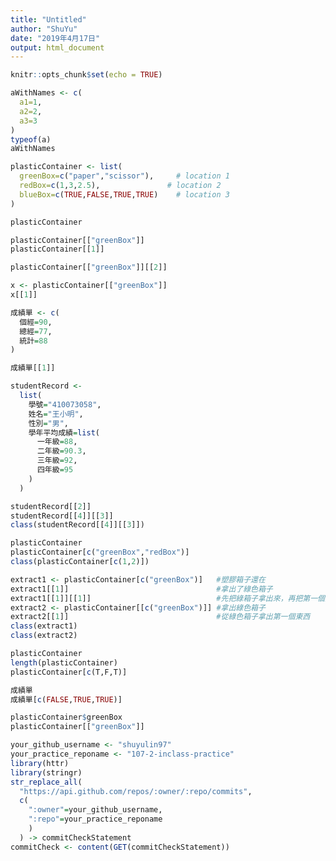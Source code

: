 ```yaml
---
title: "Untitled"
author: "ShuYu"
date: "2019年4月17日"
output: html_document
---
```


```r
knitr::opts_chunk$set(echo = TRUE)
```

```r
aWithNames <- c(
  a1=1,
  a2=2,
  a3=3
)
typeof(a)
aWithNames
```


```r
plasticContainer <- list(
  greenBox=c("paper","scissor"),     # location 1
  redBox=c(1,3,2.5),               # location 2
  blueBox=c(TRUE,FALSE,TRUE,TRUE)    # location 3
)
```

```r
plasticContainer

plasticContainer[["greenBox"]] 
plasticContainer[[1]]

```

```r
plasticContainer[["greenBox"]][[2]]

x <- plasticContainer[["greenBox"]] 
x[[1]]
```


```r
成績單 <- c(
  個經=90,
  總經=77,
  統計=88
)

成績單[[1]]
```

```r
studentRecord <-
  list(
    學號="410073058",
    姓名="王小明",
    性別="男",
    學年平均成績=list(
      一年級=88,
      二年級=90.3,
      三年級=92,
      四年級=95
    )
  )

studentRecord[[2]]
studentRecord[[4]][[3]]
class(studentRecord[[4]][[3]])

```

```r
plasticContainer
plasticContainer[c("greenBox","redBox")] 
class(plasticContainer[c(1,2)])
```

```r
extract1 <- plasticContainer[c("greenBox")]   #塑膠箱子還在
extract1[[1]]                                 #拿出了綠色箱子
extract1[[1]][[1]]                            #先把綠箱子拿出來，再把第一個東西拿出來
extract2 <- plasticContainer[[c("greenBox")]] #拿出綠色箱子
extract2[[1]]                                 #從綠色箱子拿出第一個東西
class(extract1)
class(extract2)
```

```r
plasticContainer
length(plasticContainer)
plasticContainer[c(T,F,T)]
```
```r
成績單
成績單[c(FALSE,TRUE,TRUE)]
```

```r
plasticContainer$greenBox
plasticContainer[["greenBox"]]
```
```r
your_github_username <- "shuyulin97"
your_practice_reponame <- "107-2-inclass-practice"
library(httr)
library(stringr)
str_replace_all(
  "https://api.github.com/repos/:owner/:repo/commits",
  c(
    ":owner"=your_github_username,
    ":repo"=your_practice_reponame
    )
  ) -> commitCheckStatement
commitCheck <- content(GET(commitCheckStatement))
```














